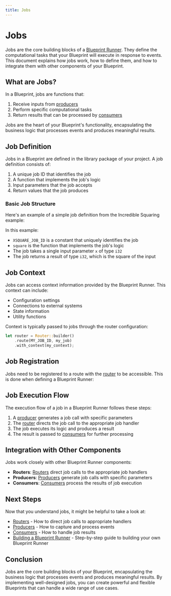 ```yaml
---
title: Jobs
---
```



# Jobs

Jobs are the core building blocks of a [Blueprint Runner](/developers/blueprint-runner/introduction). They define the computational tasks that your Blueprint will execute in response to events. This document explains how jobs work, how to define them, and how to integrate them with other components of your Blueprint.

## What are Jobs?

In a Blueprint, jobs are functions that:

1. Receive inputs from [producers](/developers/blueprint-runner/producers)
2. Perform specific computational tasks
3. Return results that can be processed by [consumers](/developers/blueprint-runner/consumers)

Jobs are the heart of your Blueprint's functionality, encapsulating the business logic that processes events and produces meaningful results.

## Job Definition

Jobs in a Blueprint are defined in the library package of your project. A job definition consists of:

1. A unique job ID that identifies the job
2. A function that implements the job's logic
3. Input parameters that the job accepts
4. Return values that the job produces

### Basic Job Structure

Here's an example of a simple job definition from the Incredible Squaring example:

<GithubFileReaderDisplay
  url="https://github.com/tangle-network/blueprint/blob/a9860d2e3a161af63a75d6d800f662d303e92e5b/examples/incredible-squaring/incredible-squaring-lib/src/lib.rs"
  fromLine={7}
  toLine={21}
  title="Job Definition from Incredible Squaring Example"
/>

In this example:
- `XSQUARE_JOB_ID` is a constant that uniquely identifies the job
- `square` is the function that implements the job's logic
- The job takes a single input parameter `x` of type `i32`
- The job returns a result of type `i32`, which is the square of the input

## Job Context

Jobs can access context information provided by the Blueprint Runner. This context can include:

- Configuration settings
- Connections to external systems
- State information
- Utility functions

Context is typically passed to jobs through the router configuration:

```rust
let router = Router::builder()
    .route(MY_JOB_ID, my_job)
    .with_context(my_context);
```

## Job Registration

Jobs need to be registered to a route with the [router](/developers/blueprint-runner/routers) to be accessible. This is done when defining a Blueprint Runner:

<GithubFileReaderDisplay
  url="https://github.com/tangle-network/blueprint/blob/a9860d2e3a161af63a75d6d800f662d303e92e5b/examples/incredible-squaring/incredible-squaring-bin/src/main.rs"
  fromLine={33}
  toLine={48}
  title="Job Registration in Router Configuration"
/>

## Job Execution Flow

The execution flow of a job in a Blueprint Runner follows these steps:

1. A [producer](/developers/blueprint-runner/producers) generates a job call with specific parameters
2. The [router](/developers/blueprint-runner/routers) directs the job call to the appropriate job handler
3. The job executes its logic and produces a result
4. The result is passed to [consumers](/developers/blueprint-runner/consumers) for further processing

## Integration with Other Components

Jobs work closely with other Blueprint Runner components:

- **Routers**: [Routers](/developers/blueprint-runner/routers) direct job calls to the appropriate job handlers
- **Producers**: [Producers](/developers/blueprint-runner/producers) generate job calls with specific parameters
- **Consumers**: [Consumers](/developers/blueprint-runner/consumers) process the results of job execution

## Next Steps

Now that you understand jobs, it might be helpful to take a look at:

- [Routers](/developers/blueprint-runner/routers) - How to direct job calls to appropriate handlers
- [Producers](/developers/blueprint-runner/producers) - How to capture and process events
- [Consumers](/developers/blueprint-runner/consumers) - How to handle job results
- [Building a Blueprint Runner](/developers/blueprint-runner/building) - Step-by-step guide to building your own Blueprint Runner

## Conclusion

Jobs are the core building blocks of your Blueprint, encapsulating the business logic that processes events and produces meaningful results. By implementing well-designed jobs, you can create powerful and flexible Blueprints that can handle a wide range of use cases.